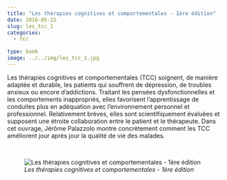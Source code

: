 ```yaml
---
title: "Les thérapies cognitives et comportementales - 1ère édition"
date: 2016-05-22
slug: les_tcc_1
categories:
  - tcc
  
type: book
image: ../../img/les_tcc_1.jpg
---
```


Les thérapies cognitives et comportementales (TCC) soignent, de manière adaptée et durable, les patients qui souffrent de dépression, de troubles anxieux ou encore d’addictions.
Traitant les pensées dysfonctionnelles et les comportements inappropriés, elles favorisent l’apprentissage de conduites plus en adéquation avec l’environnement personnel et professionnel.
Relativement brèves, elles sont scientifiquement évaluées et supposent une étroite collaboration entre le patient et le thérapeute.
Dans cet ouvrage, Jérôme Palazzolo montre concrètement comment les TCC améliorent jour après jour la qualité de vie des malades.

<br>

![_Les thérapies cognitives et comportementales - 1ère édition_](../../img/les_tcc_1.jpg)
